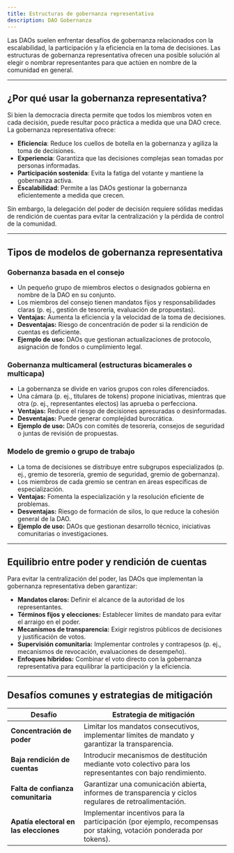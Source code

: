 ```yaml
---
title: Estructuras de gobernanza representativa
description: DAO Gobernanza
---
```


Las DAOs suelen enfrentar desafíos de gobernanza relacionados con la escalabilidad, la participación y la eficiencia en la toma de decisiones. Las estructuras de gobernanza representativa ofrecen una posible solución al elegir o nombrar representantes para que actúen en nombre de la comunidad en general.

---

## ¿Por qué usar la gobernanza representativa?

Si bien la democracia directa permite que todos los miembros voten en cada decisión, puede resultar poco práctica a medida que una DAO crece. La gobernanza representativa ofrece:

- **Eficiencia**: Reduce los cuellos de botella en la gobernanza y agiliza la toma de decisiones.
- **Experiencia**: Garantiza que las decisiones complejas sean tomadas por personas informadas.
- **Participación sostenida**: Evita la fatiga del votante y mantiene la gobernanza activa.
- **Escalabilidad**: Permite a las DAOs gestionar la gobernanza eficientemente a medida que crecen.

Sin embargo, la delegación del poder de decisión requiere sólidas medidas de rendición de cuentas para evitar la centralización y la pérdida de control de la comunidad.

---

## Tipos de modelos de gobernanza representativa

### Gobernanza basada en el consejo
- Un pequeño grupo de miembros electos o designados gobierna en nombre de la DAO en su conjunto.
- Los miembros del consejo tienen mandatos fijos y responsabilidades claras (p. ej., gestión de tesorería, evaluación de propuestas).
- **Ventajas:** Aumenta la eficiencia y la velocidad de la toma de decisiones.
- **Desventajas:** Riesgo de concentración de poder si la rendición de cuentas es deficiente.
- **Ejemplo de uso:** DAOs que gestionan actualizaciones de protocolo, asignación de fondos o cumplimiento legal.


### Gobernanza multicameral (estructuras bicamerales o multicapa)
- La gobernanza se divide en varios grupos con roles diferenciados.
- Una cámara (p. ej., titulares de tokens) propone iniciativas, mientras que otra (p. ej., representantes electos) las aprueba o perfecciona.
- **Ventajas:** Reduce el riesgo de decisiones apresuradas o desinformadas. 
- **Desventajas:** Puede generar complejidad burocrática.
- **Ejemplo de uso:** DAOs con comités de tesorería, consejos de seguridad o juntas de revisión de propuestas.

### Modelo de gremio o grupo de trabajo
- La toma de decisiones se distribuye entre subgrupos especializados (p. ej., gremio de tesorería, gremio de seguridad, gremio de gobernanza).
- Los miembros de cada gremio se centran en áreas específicas de especialización.
- **Ventajas:** Fomenta la especialización y la resolución eficiente de problemas.
- **Desventajas:** Riesgo de formación de silos, lo que reduce la cohesión general de la DAO.
- **Ejemplo de uso:** DAOs que gestionan desarrollo técnico, iniciativas comunitarias o investigaciones.

---

## Equilibrio entre poder y rendición de cuentas

Para evitar la centralización del poder, las DAOs que implementan la gobernanza representativa deben garantizar:

- **Mandatos claros:** Definir el alcance de la autoridad de los representantes. 
- **Términos fijos y elecciones:** Establecer límites de mandato para evitar el arraigo en el poder.
- **Mecanismos de transparencia:** Exigir registros públicos de decisiones y justificación de votos.
- **Supervisión comunitaria:** Implementar controles y contrapesos (p. ej., mecanismos de revocación, evaluaciones de desempeño).
- **Enfoques híbridos:** Combinar el voto directo con la gobernanza representativa para equilibrar la participación y la eficiencia.

---

## Desafíos comunes y estrategias de mitigación

| **Desafío** | **Estrategia de mitigación** |
|--------------|----------------------|
| **Concentración de poder** | Limitar los mandatos consecutivos, implementar límites de mandato y garantizar la transparencia. |
| **Baja rendición de cuentas** | Introducir mecanismos de destitución mediante voto colectivo para los representantes con bajo rendimiento. |
| **Falta de confianza comunitaria** | Garantizar una comunicación abierta, informes de transparencia y ciclos regulares de retroalimentación. |
| **Apatía electoral en las elecciones** | Implementar incentivos para la participación (por ejemplo, recompensas por staking, votación ponderada por tokens). |